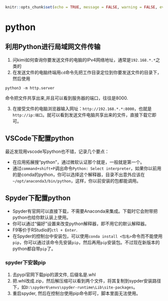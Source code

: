 ```r
knitr::opts_chunk$set(echo = TRUE, message = FALSE, warning = FALSE, eval = FALSE)
```
# python {#Python}

## 利用Python进行局域网文件传输

1. 问kimi如何查询你要发送文件的电脑的IPv4网络地址，通常是`192.168.*.*`之类的
2. 在发送文件的电脑终端用`cd`命令先把工作目录定位到你要发送文件的目录下，然后使用
```
python3 -m http.server
```
命令把文件共享出来,并且可以看到服务器的端口，往往是8000.

3. 在接受文件的电脑浏览器输入网址：`http://192.168.*.*:8000`，也就是`http://ip:端口`。就可以看到发送文件电脑共享出来的文件，直接下载它即可。

## VSCode下配置python

最近发现用vscode写python也不错，记录几个要点：

- 在应用拓展搜“python”，通过微软认证那个就是，一般就是第一个。
- 通过`command+shift+P`调出命令`Python: Select interpreter`，如果你以前用的是conda的python，你可以选择这个解释器，目录不出意外应该在`~/opt/anaconda3/bin/python`，这样，你以前安装的包都能调用。

## Spyder下配置python

- Spyder有官网可以直接下载，不需要Anaconda来集成。下载时它会附带把python也给你默认装上使用。
- 你可以通过“偏好”设置来改变python解释器，即不用它的默认解释器。
- F9等价于RStudio的`ctl + Enter`.
- 在Spyder的控制台中安装包，可以使用`conda install <包名>`命令而不能使用`pip`，你可以通过该命令先安装`pip`，然后再用`pip`安装包。不过现在新版本的python都自带`pip`了。

### spyder下安装pip

1. 去pypi官网下载pip的源文件, 后缀名是.whl
2. 把.whl改成.zip，然后解压缩可以看到两个文件，将其复制到sypder安装路径下，如`D:\spyder6\envs\spyder-runtime\Lib\site-packages`。
3. 重启spyder, 然后在控制台使用pip命令即可，脚本里面无法使用。